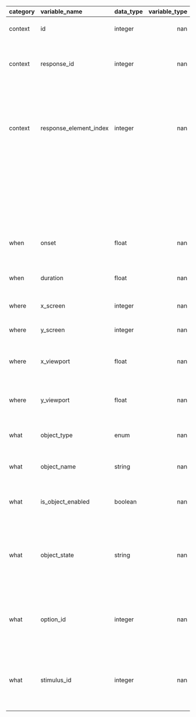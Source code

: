 | category   | variable_name          | data_type   |   variable_type | description                                                                                                                                                                |   index_scope |   example |   min |   max |   step |   default_value |   sampling |   unit |   enum_values |   comment | note_1                                                                                                                                                                                                                                                                                                                                   |   note_2 |   note_3 |
|:-----------|:-----------------------|:------------|----------------:|:---------------------------------------------------------------------------------------------------------------------------------------------------------------------------|--------------:|----------:|------:|------:|-------:|----------------:|-----------:|-------:|--------------:|----------:|:-----------------------------------------------------------------------------------------------------------------------------------------------------------------------------------------------------------------------------------------------------------------------------------------------------------------------------------------|---------:|---------:|
| context    | id                     | integer     |             nan | Primary key; each click has its own `id` value.                                                                                                                            |           nan |       nan |   nan |   nan |    nan |             nan |        nan |    nan |           nan |       nan | nan                                                                                                                                                                                                                                                                                                                                      |      nan |      nan |
| context    | response_id            | integer     |             nan | Indexing all the clicks that occurred within a given trial; ranging from 1 to `Trial.input_count`.                                                                         |           nan |       nan |   nan |   nan |    nan |             nan |        nan |    nan |           nan |       nan | nan                                                                                                                                                                                                                                                                                                                                      |      nan |      nan |
| context    | response_element_index | integer     |             nan | Indicates which of the clicks is used and in what order to form the actual response in the response table when `response_structure` is "sequence" or "set".                |           nan |       nan |   nan |   nan |    nan |             nan |        nan |    nan |           nan |       nan | This needs to be here rather than in *<i class="fa fa-table"></i> Option* because the same option can be clicked multiple times and either serve or not for the response depending on the order of the clicks. For example, in the Digit Span test we could have the response of "3;5;7" on a particular trial. This might correspond to |      nan |      nan |
|            |                        |             |                 |                                                                                                                                                                            |               |           |       |       |        |                 |            |        |               |           | >  - `option.description` = ["3", "4", "delete", "delete", "3", "5", "7", "enter"]                                                                                                                                                                                                                                                       |          |          |
|            |                        |             |                 |                                                                                                                                                                            |               |           |       |       |        |                 |            |        |               |           | >  - `click.response_element_index` = [NA, NA, NA, NA, 1, 2, 3,  NA]                                                                                                                                                                                                                                                                     |          |          |
| when       | onset                  | float       |             nan | Duration between the start of the trial and the moment the mouse button press occured.                                                                                     |           nan |       nan |   nan |   nan |    nan |             nan |        nan |    nan |           nan |       nan | nan                                                                                                                                                                                                                                                                                                                                      |      nan |      nan |
| when       | duration               | float       |             nan | Describes for how long the mouse button was pressed.                                                                                                                       |           nan |       nan |   nan |   nan |    nan |             nan |        nan |    nan |           nan |       nan | nan                                                                                                                                                                                                                                                                                                                                      |      nan |      nan |
| where      | x_screen               | integer     |             nan | X coordinates of the click on the screen in pixels.                                                                                                                        |           nan |       nan |   nan |   nan |    nan |             nan |        nan |    nan |           nan |       nan | nan                                                                                                                                                                                                                                                                                                                                      |      nan |      nan |
| where      | y_screen               | integer     |             nan | Y coordinates of the click on the screen in pixels.                                                                                                                        |           nan |       nan |   nan |   nan |    nan |             nan |        nan |    nan |           nan |       nan | nan                                                                                                                                                                                                                                                                                                                                      |      nan |      nan |
| where      | x_viewport             | float       |             nan | X coordinates of the click on the screen expressed as a fraction of the screen width.                                                                                      |           nan |       nan |   nan |   nan |    nan |             nan |        nan |    nan |           nan |       nan | nan                                                                                                                                                                                                                                                                                                                                      |      nan |      nan |
| where      | y_viewport             | float       |             nan | Y coordinates of the click on the screen expressed as a fraction of the screen height.                                                                                     |           nan |       nan |   nan |   nan |    nan |             nan |        nan |    nan |           nan |       nan | nan                                                                                                                                                                                                                                                                                                                                      |      nan |      nan |
| what       | object_type            | enum        |             nan | Describes the type of object that was clicked on (e.g., "button").                                                                                                         |           nan |       nan |   nan |   nan |    nan |             nan |        nan |    nan |           nan |       nan | nan                                                                                                                                                                                                                                                                                                                                      |      nan |      nan |
| what       | object_name            | string      |             nan | The name of the object that was clicked on (e.g., "sos_box_1_3").                                                                                                          |           nan |       nan |   nan |   nan |    nan |             nan |        nan |    nan |           nan |       nan | nan                                                                                                                                                                                                                                                                                                                                      |      nan |      nan |
| what       | is_object_enabled      | boolean     |             nan | Indicates whether the object that was clicked on was enabled (clickable) or not.                                                                                           |           nan |       nan |   nan |   nan |    nan |             nan |        nan |    nan |           nan |       nan | nan                                                                                                                                                                                                                                                                                                                                      |      nan |      nan |
| what       | object_state           | string      |             nan | Describes the state the object was in *before* it was clicked on. The meaning of "state" depends on the particular task (e.g., "new empty").                               |           nan |       nan |   nan |   nan |    nan |             nan |        nan |    nan |           nan |       nan | nan                                                                                                                                                                                                                                                                                                                                      |      nan |      nan |
| what       | option_id              | integer     |             nan | If the click is on an option, this variable indicates which option it was. Note that `option_id` refers to an id in the *<i class="fa fa-table"></i> Option* table.        |           nan |       nan |   nan |   nan |    nan |             nan |        nan |    nan |           nan |       nan | nan                                                                                                                                                                                                                                                                                                                                      |      nan |      nan |
| what       | stimulus_id            | integer     |             nan | If the click is on a stimulus, this variable indicates which stimulus it was. Note that `stimulus_id` refers to an id in the *<i class="fa fa-table"></i> Stimulus* table. |           nan |       nan |   nan |   nan |    nan |             nan |        nan |    nan |           nan |       nan | nan                                                                                                                                                                                                                                                                                                                                      |      nan |      nan |